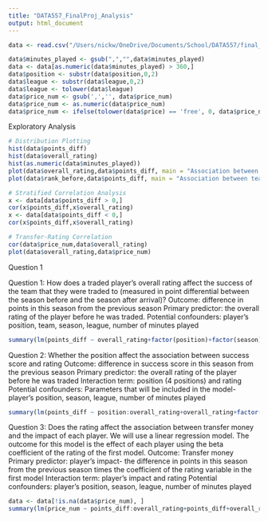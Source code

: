 ---
title: "DATA557_FinalProj_Analysis"
output: html_document
---

```{r Load data}
data <- read.csv("/Users/nickw/OneDrive/Documents/School/DATA557/final_dataset.csv")
```

```{r Data Prep}
data$minutes_played <- gsub(",","",data$minutes_played)
data <- data[as.numeric(data$minutes_played) > 360,]
data$position <- substr(data$position,0,2)
data$league <- substr(data$league,0,2)
data$league <- tolower(data$league)
data$price_num <- gsub(',','', data$price_num)
data$price_num <- as.numeric(data$price_num)
data$price_num <- ifelse(tolower(data$price) == 'free', 0, data$price_num)
```

Exploratory Analysis
```{r Plot distributions}
# Distribution Plotting
hist(data$points_diff)
hist(data$overall_rating)
hist(as.numeric(data$minutes_played))
plot(data$overall_rating,data$points_diff, main = "Association between overall rating and point difference",xlab = "Overall Rating",ylab = "Point Difference")
plot(data$rank_before,data$points_diff, main = "Association between team ranking and point difference",xlab = "Team Ranking",ylab = "Point Difference")

# Stratified Correlation Analysis
x <- data[data$points_diff > 0,]
cor(x$points_diff,x$overall_rating)
x <- data[data$points_diff < 0,]
cor(x$points_diff,x$overall_rating)

# Transfer-Rating Correlation
cor(data$price_num,data$overall_rating)
plot(data$overall_rating,data$price_num)
```

Question 1

Question 1: How does a traded player's overall rating affect the success of the team that they were traded to (measured in point differential between the season before and the season after arrival)?
Outcome: difference in points in this season from the previous season
Primary predictor: the overall rating of the player before he was traded.
Potential confounders: player's position, team, season, league, number of minutes played

```{r Question 1}
summary(lm(points_diff ~ overall_rating+factor(position)+factor(season)+as.numeric(minutes_played)+rank_before,data = data))
```

Question 2:  Whether the position affect the association between success score and rating
Outcome: difference in success score in this season from the previous season
Primary predictor: the overall rating of the player before he was traded
Interaction term: position (4 positions) and rating
Potential confounders: Parameters that will be included in the model- player's position, season, league, number of minutes played

```{r Question 2}
summary(lm(points_diff ~ position:overall_rating+overall_rating+factor(position)+factor(season)+as.numeric(minutes_played)+rank_before, data=data))
```

Question 3: Does the rating affect the association between transfer money and the impact of each player. We will use a linear regression model. The outcome for this model is the effect of each player using the beta coefficient of the rating of the first model. 
Outcome: Transfer money
Primary predictor: player's impact- the difference in points in this season from the previous season times the coefficient of the rating variable in the first model
Interaction term: player's impact and rating
Potential confounders: player's position, season, league, number of minutes played

```{r Question 3}
data <- data[!is.na(data$price_num), ]
summary(lm(price_num ~ points_diff:overall_rating+points_diff+overall_rating+factor(position)+factor(season)+as.numeric(minutes_played)+rank_before, data=data))
```
